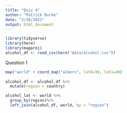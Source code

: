 ```yaml
---
title: "Quiz 4"
author: "Patrick Burke"
date: "2/16/2022"
output: html_document
---
```

```r
library(tidyverse)
library(here)
library(mapproj)
alcohol_df <- read_csv(here("data/alcohol.csv"))
```

Question 1
```r
map("world" + coord_map("albers", lat0=30, lat1=40)
    
alcohol_df <- alcohol_df %>%
  mutate(region = country)

alcohol_lat <- world %>%
  group_by(region)%>%
  left_join(alcohol_df, world, by = "region")
```


